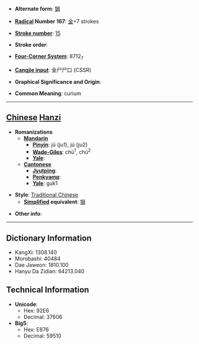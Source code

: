 * '''Alternate form''': [[锔]]

* '''[[Wiktionary:Chinese radical index| Radical]] Number 167''': [[Wiktionary:Chinese radical index 金|金]]+7 strokes

* '''[[Wiktionary:Chinese total strokes index|Stroke number]]''': [[Wiktionary:Chinese total strokes index 15|15]]

* '''Stroke order''': 

* '''[[Wiktionary:Chinese four corner index|Four-Corner System]]''': 8712<sub>7</sub>

* '''[[Wiktionary:Chinese Cangjie index|Cangjie input]]''': 金尸尸口 (CSSR)

* '''Graphical Significance and Origin''': 

* '''Common Meaning''': curium

----

== [[Chinese]] [[Hanzi]] ==

* '''Romanizations'''
** '''[[Mandarin]]'''
*** '''[[Pinyin]]''': jū (ju1), jú (ju2)
*** '''[[Wade-Giles]]''': chü<sup>1</sup>, chü<sup>2</sup>
*** '''[[Yale]]''': 
** '''[[Cantonese]]'''
*** '''[[Jyutping]]''':
*** '''[[Penkyamp]]''': 
*** '''[[Yale]]''': guk1

* '''Style''': [[Traditional Chinese]] 
** '''[[Simplified Chinese|Simplified]] equivalent''': [[锔]]

* '''Other info''': 

----

== Dictionary Information ==

* KangXi: 1308.140
* Morobashi: 40484
* Dae Jaweon: 1810.100
* Hanyu Da Zidian: 64213.040

== Technical Information ==

* '''Unicode''':
** Hex: 92E6
** Decimal: 37606
* '''Big5''':
** Hex: E876
** Decimal: 59510